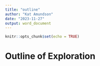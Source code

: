 ```yaml
---
title: "outline"
author: "Kat Amundson"
date: "2023-11-27"
output: word_document
---
```


```r
knitr::opts_chunk$set(echo = TRUE)
```

# Outline of Exploration

